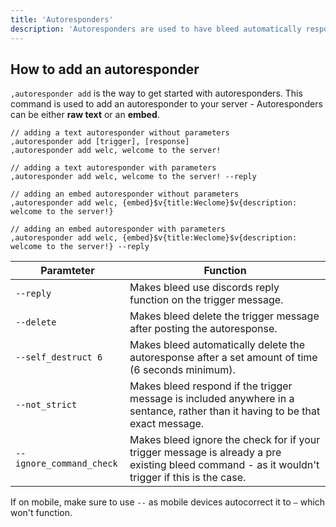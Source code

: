 ```yaml
---
title: 'Autoresponders'
description: 'Autoresponders are used to have bleed automatically respond with text or an embed to a trigger word or phrase.'
---
```


## How to add an autoresponder

`,autoresponder add` is the way to get started with autoresponders. This command is used to add an autoresponder to your server - Autoresponders can be either **raw text** or an **embed**.
```
// adding a text autoresponder without parameters
,autoresponder add [trigger], [response]
,autoresponder add welc, welcome to the server!

// adding a text autoresponder with parameters
,autoresponder add welc, welcome to the server! --reply

// adding an embed autoresponder without parameters
,autoresponder add welc, {embed}$v{title:Weclome}$v{description: welcome to the server!}

// adding an embed autoresponder with parameters
,autoresponder add welc, {embed}$v{title:Weclome}$v{description: welcome to the server!} --reply
```

| Paramteter | Function|
| --------- | ------ |
`--reply` | Makes bleed use discords reply function on the trigger message.
`--delete` | Makes bleed delete the trigger message after posting the autoresponse.
`--self_destruct 6` | Makes bleed automatically delete the autoresponse after a set amount of time (6 seconds minimum).
`--not_strict` | Makes bleed respond if the trigger message is included anywhere in a sentance, rather than it having to be that exact message.
`--ignore_command_check` | Makes bleed ignore the check for if your trigger message is already a pre existing bleed command - as it wouldn't trigger if this is the case.
<Info>If on mobile, make sure to use `--` as mobile devices autocorrect it to `—` which won't function.</Info>